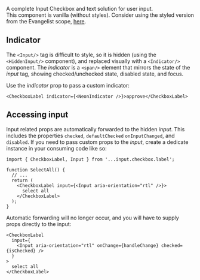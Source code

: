 A complete Input Checkbox and text solution for user input.  
This component is vanilla (without styles). Consider using the styled version from the Evangelist scope, [here](http://bit.dev/watheia/evangelist/input/checkbox/label).

## Indicator

The `<Input/>` tag is difficult to style, so it is hidden (using the `<HiddenInput/>` component), and replaced visually with a `<Indicator/>` component.
The _indicator_ is a `<span/>` element that mirrors the state of the _input_ tag, showing checked/unchecked state, disabled state, and focus.

Use the _indicator_ prop to pass a custom indicator:

```tsx
<CheckboxLabel indicator={<NeonIndicator />}>approve</CheckboxLabel>
```

## Accessing input

Input related props are automatically forwarded to the hidden _input_.
This includes the properties `checked`, `defaultChecked` `onInputChanged`, and `disabled`.
If you need to pass custom props to the _input_, create a dedicate instance in your consuming code like so:

```tsx
import { CheckboxLabel, Input } from '...input.checkbox.label';

function SelectAll() {
  // ...
  return (
    <CheckboxLabel input={<Input aria-orientation="rtl" />}>
      select all
    </CheckboxLabel>
  );
}
```

Automatic forwarding will no longer occur, and you will have to supply props directly to the input:

```tsx
<CheckboxLabel
  input={
    <Input aria-orientation="rtl" onChange={handleChange} checked={isChecked} />
  }
>
  select all
</CheckboxLabel>
```
